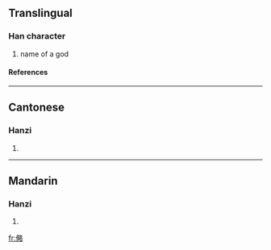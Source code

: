 ==Translingual==
===Han character===
{{Han char|rn=9|rad=人|as=11|sn=13|four=|canj=人田竹口 (OWHR)}}
# name of a god
====References====
{{Han ref|kx=0114.210|hdz=10211.020|uh=347C|ud=13436}}

----
==Cantonese==
===Hanzi===
{{yue-hanzi|jyut=|y=leuk6}}
# {{defn|Cantonese}}

----
==Mandarin==
===Hanzi===
{{cmn-hanzi|pin=[[lüè]] ([[lüe4]])|wg=<sup>4</sup>}}
# {{defn|Mandarin}}

[[fr:㑼]]
